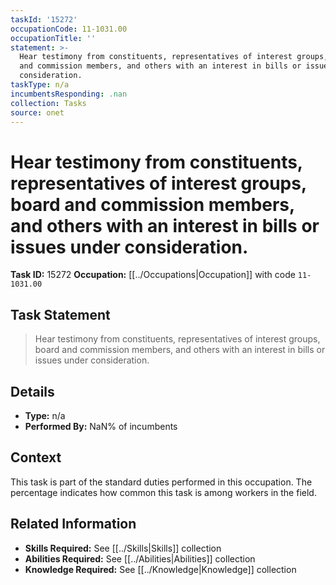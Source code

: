 ```yaml
---
taskId: '15272'
occupationCode: 11-1031.00
occupationTitle: ''
statement: >-
  Hear testimony from constituents, representatives of interest groups, board
  and commission members, and others with an interest in bills or issues under
  consideration.
taskType: n/a
incumbentsResponding: .nan
collection: Tasks
source: onet
---
```

# Hear testimony from constituents, representatives of interest groups, board and commission members, and others with an interest in bills or issues under consideration.

**Task ID:** 15272
**Occupation:** [[../Occupations|Occupation]] with code `11-1031.00`

## Task Statement

> Hear testimony from constituents, representatives of interest groups, board and commission members, and others with an interest in bills or issues under consideration.

## Details

- **Type:** n/a
- **Performed By:** NaN% of incumbents

## Context

This task is part of the standard duties performed in this occupation. The percentage indicates how common this task is among workers in the field.

## Related Information

- **Skills Required:** See [[../Skills|Skills]] collection
- **Abilities Required:** See [[../Abilities|Abilities]] collection
- **Knowledge Required:** See [[../Knowledge|Knowledge]] collection
